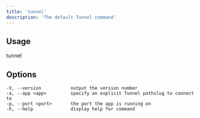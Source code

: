 ```yaml
---
title: 'tunnel'
description: 'The default Tunnel command'
---
```


## Usage 

<CodeBlock>tunnel</CodeBlock>

## Options

```
-V, --version           output the version number
-a, --app <app>         specify an explicit Tunnel pathslug to connect to
-p, --port <port>       the port the app is running on
-h, --help              display help for command
```